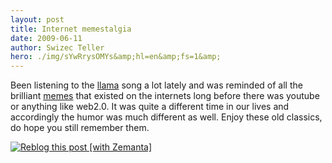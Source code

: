 ```yaml
---
layout: post
title: Internet memestalgia
date: 2009-06-11
author: Swizec Teller
hero: ./img/sYwRrysOMYs&amp;hl=en&amp;fs=1&amp;
---
```


Been listening to the [llama](http://en.wikipedia.org/wiki/Llama "Llama") song a lot lately and was reminded of all the brilliant [memes](http://en.wikipedia.org/wiki/Meme "Meme") that existed on the internets long before there was youtube or anything like web2.0. It was quite a different time in our lives and accordingly the humor was much different as well. Enjoy these old classics, do hope you still remember them.    

[![Reblog this post \[with Zemanta\]](http://img.zemanta.com/reblog_e.png?x-id=421cb74e-e79f-4d65-b005-67750ae98be1)](http://reblog.zemanta.com/zemified/421cb74e-e79f-4d65-b005-67750ae98be1/ "Reblog this post \[with Zemanta]")
